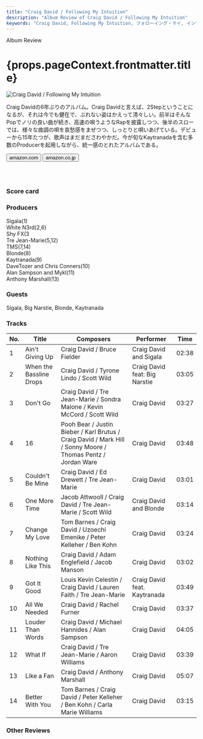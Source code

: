 ```yaml
---
title: "Craig David / Following My Intuition"
description: "Album Review of Craig David / Following My Intuition"
keywords: "Craig David, Following My Intuition, フォローイング・マイ, インテュイション"
---
```






<p className="largeP">Album Review</p>
<h1 className="h1--no--margin">{props.pageContext.frontmatter.title}</h1>

<Row  className="image-card-group">
	<Column colMd={3} colLg={4} noGutterMdLeft="">
       <ImageCard>

![Craig David / Following My Intuition](../../images/cd/craigdavid2L.jpg)

</ImageCard>
	</Column>
	<Column colMd={4} colLg={8} noGutterMdLeft="">
	<p>
	Craig Davidの6年ぶりのアルバム。Craig Davidと言えば、2Stepということになるが、それは今でも健在で、ぶれない姿はかえって清々しい。前半はそんなPopでノリの良い曲が続き、高速の唄うようなRapを披露しつつ、後半のスローでは、様々な曲調の唄を哀愁感をまぜつつ、しっとりと唄いあげている。デビューから15年たつが、歌声はまだまださわやかだ。今が旬なKaytranadaを含む多数のProducerを起用しながら、統一感のとれたアルバムである。
	</p>
	<div>
	  <Button className="button-right-mergin"  href="https://amzn.to/3hFKiHb" renderIcon={ArrowUpRight} size='sm' kind='primary'>
      amazon.com
    </Button>
    <Button className="button-right-mergin"  href="https://amzn.to/34x54Vm" renderIcon={ArrowUpRight} size='sm' kind='secondary'>
      amazon.co.jp
    </Button>
	</div>
	<a href="https://geo.music.apple.com/jp/album/following-my-intuition-deluxe/1141929360?mt=1&app=music&ls=1&at=11lcug" style="display:inline-block;overflow:hidden;background:url(https://linkmaker.itunes.apple.com/ja-jp/lockup.svg?releaseDate=2016-09-30&kind=album&bubble=apple_music&style=mono-black) no-repeat;width:180px;height:45px;"></a>
	</Column>
</Row>
<Row >
	<Column colMd={4} colLg={4} noGutterMdLeft="">
<div>
  <h3>Score card</h3>
	<SliderJS1 value="4" />
  <SliderJS2 value="1" />
	<SliderJS3 value="1" />
  <SliderJS4 value="8" />
</div>
</Column>
<Column colMd={8} colLg={8} noGutterMdLeft="">
<div>
<h3>Producers</h3>
<p>
	Sigala(1)
	<br/>White N3rd(2,6)
	<br/>Shy FX(3
	<br/>Tre Jean-Marie(5,12)
	<br/>TMS(7,14)
	<br/>Blonde(8)
	<br/>Kaytranada(9)
	<br/>DaveTozer and Chris Conners(10)
	<br/>Alan Sampson and Mykl(11)
	<br/>Anthony Marshall(13)
</p>
<h3>Guests</h3>
<p>
	Sigala, Big Narstie, Blonde, Kaytranada
</p>
</div>
</Column>
</Row>

<h3>Tracks</h3>

| No. | Title                   | Composers                                                                                                    | Performer                     | Time  |
| --- | ----------------------- | ------------------------------------------------------------------------------------------------------------ | ----------------------------- | ----- |
| 1   | Ain't Giving Up         | Craig David / Bruce Fielder                                                                                  | Craig David and Sigala        | 02:38 |
| 2   | When the Bassline Drops | Craig David / Tyrone Lindo / Scott Wild                                                                      | Craig David feat: Big Narstie | 03:05 |
| 3   | Don't Go                | Craig David / Tre Jean-Marie / Sondra Malone / Kevin McCord / Scott Wild                                     | Craig David                   | 03:27 |
| 4   | 16                      | Pooh Bear / Justin Bieber / Karl Brutus / Craig David / Mark Hill / Sonny Moore / Thomas Pentz / Jordan Ware | Craig David                   | 03:48 |
| 5   | Couldn't Be Mine        | Craig David / Ed Drewett / Tre Jean-Marie                                                                    | Craig David                   | 03:01 |
| 6   | One More Time           | Jacob Attwooll / Craig David / Tre Jean-Marie / Scott Wild                                                   | Craig David and Blonde        | 03:14 |
| 7   | Change My Love          | Tom Barnes / Craig David / Uzoechi Emenike / Peter Kelleher / Ben Kohn                                       | Craig David                   | 03:24 |
| 8   | Nothing Like This       | Craig David / Adam Englefield / Jacob Manson                                                                 | Craig David                   | 03:02 |
| 9   | Got It Good             | Louis Kevin Celestin / Craig David / Lauren Faith / Tre Jean-Marie                                           | Craig David feat. Kaytranada  | 03:49 |
| 10  | All We Needed           | Craig David / Rachel Furner                                                                                  | Craig David                   | 03:37 |
| 11  | Louder Than Words       | Craig David / Michael Hannides / Alan Sampson                                                                | Craig David                   | 04:05 |
| 12  | What If                 | Craig David / Tre Jean-Marie / Aaron Williams                                                                | Craig David                   | 03:39 |
| 13  | Like a Fan              | Craig David / Anthony Marshall                                                                               | Craig David                   | 05:07 |
| 14  | Better With You         | Tom Barnes / Craig David / Peter Kelleher / Ben Kohn / Carla Marie Williams                                  | Craig David                   | 03:15 |

<h3>Other Reviews</h3>

<Row>
  <Column colMd={3} colLg={3} noGutterMdLeft>
    <Review1 />
  </Column>
</Row>
